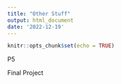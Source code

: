 ```yaml
---
title: "Other Stuff"
output: html_document
date: '2022-12-19'
---
```


```r
knitr::opts_chunk$set(echo = TRUE)
```

P5

Final Project